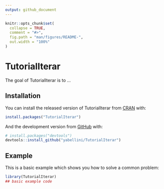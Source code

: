 ```yaml
---
output: github_document
---
```


<!-- README.md is generated from README.Rmd. Please edit that file -->

```r
knitr::opts_chunk$set(
  collapse = TRUE,
  comment = "#>",
  fig.path = "man/figures/README-",
  out.width = "100%"
)
```

# TutorialIterar

<!-- badges: start -->
<!-- badges: end -->

The goal of TutorialIterar is to ...

## Installation

You can install the released version of TutorialIterar from [CRAN](https://CRAN.R-project.org) with:

``` r
install.packages("TutorialIterar")
```

And the development version from [GitHub](https://github.com/) with:

``` r
# install.packages("devtools")
devtools::install_github("yabellini/TutorialIterar")
```
## Example

This is a basic example which shows you how to solve a common problem:

```r
library(TutorialIterar)
## basic example code
```

